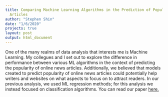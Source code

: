 ```yaml
---
title: Comparing Machine Learning Algorithms in the Prediction of Popularity of Online
  Articles
author: "Stephen Shin"
date: "1/6/2020"
projects: true
layout: post
output: html_document
---
```


One of the many realms of data analysis that interests me is Machine Learning. My collegues and I set out to explore the difference in performance between various ML algorithms in the context of predicting the popularity of online news articles. Additionally, we believed that models created to predict popularity of online news articles could potentially help writers and websites on what aspects to focus on to attract readers. In our previous analysis, we used ML regression methods; for this analysis we instead focused on classification algorithms. You can read our paper [here.](https://steveshin31.github.io/Portfolio/assets/Machine%20Learning%20Classification%202.pdf)

